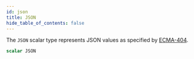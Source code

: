 ```yaml
---
id: json
title: JSON
hide_table_of_contents: false
---
```



The `JSON` scalar type represents JSON values as specified by [ECMA-404](http://www.ecma-international.org/publications/files/ECMA-ST/ECMA-404.pdf).

```graphql
scalar JSON
```




